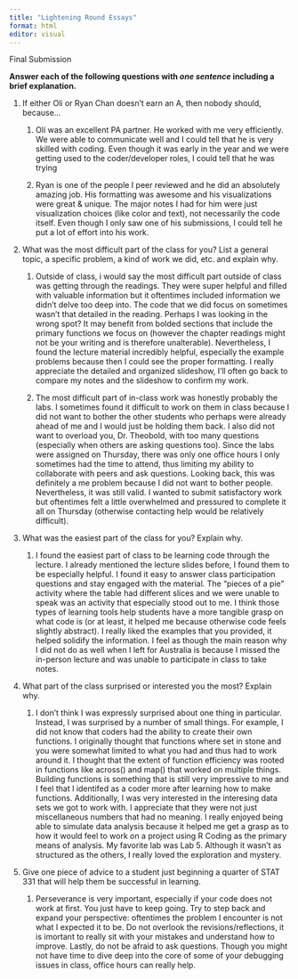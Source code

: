 ```yaml
---
title: "Lightening Round Essays"
format: html
editor: visual
---
```


Final Submission

**Answer each of the following questions with *one sentence* including a brief explanation.**

1.  If either Oli or Ryan Chan doesn’t earn an A, then nobody should, because...

    1.  Oli was an excellent PA partner. He worked with me very efficiently. We were able to communicate well and I could tell that he is very skilled with coding. Even though it was early in the year and we were getting used to the coder/developer roles, I could tell that he was trying

    2.  Ryan is one of the people I peer reviewed and he did an absolutely amazing job. His formatting was awesome and his visualizations were great & unique. The major notes I had for him were just visualization choices (like color and text), not necessarily the code itself. Even though I only saw one of his submissions, I could tell he put a lot of effort into his work.

2.  What was the most difficult part of the class for you? List a general topic, a specific problem, a kind of work we did, etc. and explain why.

    1.  Outside of class, i would say the most difficult part outside of class was getting through the readings. They were super helpful and filled with valuable information but it oftentimes included information we didn't delve too deep into. The code that we did focus on sometimes wasn't that detailed in the reading. Perhaps I was looking in the wrong spot? It may benefit from bolded sections that include the primary functions we focus on (however the chapter readings might not be your writing and is therefore unalterable). Nevertheless, I found the lecture material incredibly helpful, especially the example problems because then I could see the proper formatting. I really appreciate the detailed and organized slideshow, I'll often go back to compare my notes and the slideshow to confirm my work.

    2.  The most difficult part of in-class work was honestly probably the labs. I sometimes found it difficult to work on them in class because I did not want to bother the other students who perhaps were already ahead of me and I would just be holding them back. I also did not want to overload you, Dr. Theobold, with too many questions (especially when others are asking questions too). Since the labs were assigned on Thursday, there was only one office hours I only sometimes had the time to attend, thus limiting my ability to collaborate with peers and ask questions. Looking back, this was definitely a me problem because I did not want to bother people. Nevertheless, it was still valid. I wanted to submit satisfactory work but oftentimes felt a little overwhelmed and pressured to complete it all on Thursday (otherwise contacting help would be relatively difficult).

3.  What was the easiest part of the class for you? Explain why.

    1.  I found the easiest part of class to be learning code through the lecture. I already mentioned the lecture slides before, I found them to be especially helpful. I found it easy to answer class participation questions and stay engaged with the material. The "pieces of a pie" activity where the table had different slices and we were unable to speak was an activity that especially stood out to me. I think those types of learning tools help students have a more tangible grasp on what code is (or at least, it helped me because otherwise code feels slightly abstract). I really liked the examples that you provided, it helped solidify the information. I feel as though the main reason why I did not do as well when I left for Australia is because I missed the in-person lecture and was unable to participate in class to take notes.

4.  What part of the class surprised or interested you the most? Explain why.

    1.  I don't think I was expressly surprised about one thing in particular. Instead, I was surprised by a number of small things. For example, I did not know that coders had the ability to create their own functions. I originally thought that functions where set in stone and you were somewhat limited to what you had and thus had to work around it. I thought that the extent of function efficiency was rooted in functions like across() and map() that worked on multiple things. Building functions is something that is still very impressive to me and I feel that I identifed as a coder more after learning how to make functions. Additionally, I was very interested in the interesing data sets we got to work with. I appreciate that they were not just miscellaneous numbers that had no meaning. I really enjoyed being able to simulate data analysis because it helped me get a grasp as to how it would feel to work on a project using R Coding as the primary means of analysis. My favorite lab was Lab 5. Although it wasn't as structured as the others, I really loved the exploration and mystery.

5.  Give one piece of advice to a student just beginning a quarter of STAT 331 that will help them be successful in learning.

    1.  Perseverance is very important, especially if your code does not work at first. You just have to keep going. Try to step back and expand your perspective: oftentimes the problem I encounter is not what I expected it to be. Do not overlook the revisions/reflections, it is imortant to really sit with your mistakes and understand how to improve. Lastly, do not be afraid to ask questions. Though you might not have time to dive deep into the core of some of your debugging issues in class, office hours can really help.
